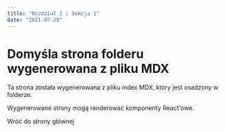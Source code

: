 ```yaml
---
title: "Rozdział 2 | Sekcja 1"
date: "2021-07-29"
---
```


# Domyśla strona folderu wygenerowana z pliku MDX

Ta strona została wygenerowana z pliku index MDX, który jest osadzony w folderze.

Wygenerowane strony mogą renderować komponenty React'owe.

<Link href="/" style={{ color: "#00b140" }}>
  Wróć do strony głównej
</Link>
